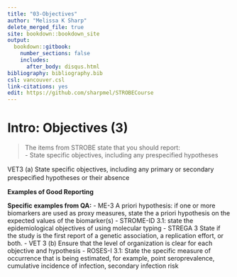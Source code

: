 ---
title: "03-Objectives"
author: "Melissa K Sharp"
delete_merged_file: true
site: bookdown::bookdown_site
output:
  bookdown::gitbook:
    number_sections: false 
    includes: 
      after_body: disqus.html
bibliography: bibliography.bib
csl: vancouver.csl
link-citations: yes
edit: https://github.com/sharpmel/STROBECourse
---

# Intro: Objectives (3)
> The items from STROBE state that you should report:  
- State specific objectives, including any prespecified hypotheses

VET3 (a) State speciﬁc objectives, including any primary or secondary prespeciﬁed hypotheses or their absence

**Examples of Good Reporting**

**Specific examples from QA:** 
- ME-3 A priori hypothesis: if one or more biomarkers are used as proxy measures, state the a priori hypothesis on the expected values of the biomarker(s)
- STROME-ID 3.1: state the epidemiological objectives of using molecular typing
- STREGA 3 State if the study is the first report of a genetic association, a replication effort, or both.
- VET 3 (b) Ensure that the level of organization is clear for each objective and hypothesis
- ROSES-I 3.1: State the specific measure of occurrence that is being estimated, for example, point seroprevalence, cumulative incidence of infection, secondary infection risk

